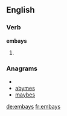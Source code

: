 ==English==

===Verb===
'''embays'''

# {{third-person singular of|embay}}

===Anagrams===
* {{alphagram|abemsy}}
* [[abymes#English|abymes]]
* [[maybes#English|maybes]]

[[de:embays]]
[[fr:embays]]